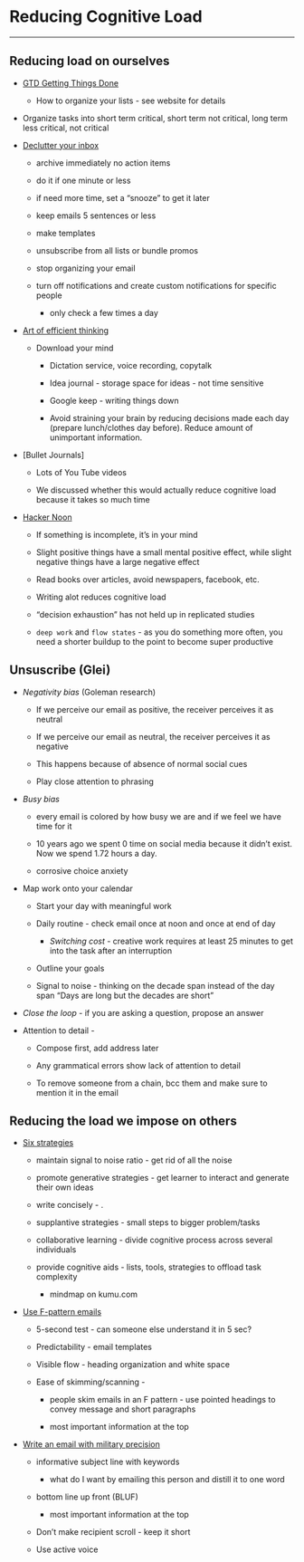 # Reducing Cognitive Load

------------------------------------------------------------------------

## **Reducing load on ourselves** {.unnumbered}

-   [GTD Getting Things Done](https://hamberg.no/gtd/)

    -   How to organize your lists - see website for details

-   Organize tasks into short term critical, short term not critical, long term less critical, not critical

-   [Declutter your inbox](https://www.fastcompany.com/40507663/the-7-step-guide-to-achieving-inbox-zero-and-staying-there-in-2018)

    -   archive immediately no action items

    -   do it if one minute or less

    -   if need more time, set a "snooze" to get it later

    -   keep emails 5 sentences or less

    -   make templates

    -   unsubscribe from all lists or bundle promos

    -   stop organizing your email

    -   turn off notifications and create custom notifications for specific people

        -   only check a few times a day

-   [Art of efficient thinking](https://productivityist.com/efficient-thinking/)

    -   Download your mind

        -   Dictation service, voice recording, copytalk

        -   Idea journal - storage space for ideas - not time sensitive

        -   Google keep - writing things down

        -   Avoid straining your brain by reducing decisions made each day (prepare lunch/clothes day before). Reduce amount of unimportant information.

-   \[Bullet Journals\]

    -   Lots of You Tube videos

    -   We discussed whether this would actually reduce cognitive load because it takes so much time

-   [Hacker Noon](https://hackernoon.com/minimizing-the-cognitive-load-in-your-life-bc14f4309fb2)

    -   If something is incomplete, it's in your mind

    -   Slight positive things have a small mental positive effect, while slight negative things have a large negative effect

    -   Read books over articles, avoid newspapers, facebook, etc.

    -   Writing alot reduces cognitive load

    -   "decision exhaustion" has not held up in replicated studies

    -   `deep work` and `flow states` - as you do something more often, you need a shorter buildup to the point to become super productive

## **Unsuscribe (Glei)** {.unnumbered}

-   *Negativity bias* (Goleman research)

    -   If we perceive our email as positive, the receiver perceives it as neutral

    -   If we perceive our email as neutral, the receiver perceives it as negative

    -   This happens because of absence of normal social cues

    -   Play close attention to phrasing

-   *Busy bias*

    -   every email is colored by how busy we are and if we feel we have time for it

    -   10 years ago we spent 0 time on social media because it didn't exist. Now we spend 1.72 hours a day.

    -   corrosive choice anxiety

-   Map work onto your calendar

    -   Start your day with meaningful work

    -   Daily routine - check email once at noon and once at end of day

        -   *Switching cost* - creative work requires at least 25 minutes to get into the task after an interruption

    -   Outline your goals

    -   Signal to noise - thinking on the decade span instead of the day span "Days are long but the decades are short"

-   *Close the loop* - if you are asking a question, propose an answer

-   Attention to detail -

    -   Compose first, add address later

    -   Any grammatical errors show lack of attention to detail

    -   To remove someone from a chain, bcc them and make sure to mention it in the email

## **Reducing the load we impose on others** {.unnumbered}

-   [Six strategies](http://theelearningcoach.com/learning/reduce-cognitive-load/)

    -   maintain signal to noise ratio - get rid of all the noise

    -   promote generative strategies - get learner to interact and generate their own ideas

    -   write concisely - .

    -   supplantive strategies - small steps to bigger problem/tasks

    -   collaborative learning - divide cognitive process across several individuals

    -   provide cognitive aids - lists, tools, strategies to offload task complexity

        -   mindmap on kumu.com

-   [Use F-pattern emails](https://blog.bananatag.com/internal-comms/cognitive-load-impact-on-internal-emails)

    -   5-second test - can someone else understand it in 5 sec?

    -   Predictability - email templates

    -   Visible flow - heading organization and white space

    -   Ease of skimming/scanning -

        -   people skim emails in an F pattern - use pointed headings to convey message and short paragraphs

        -   most important information at the top

-   [Write an email with military precision](https://hbr.org/2016/11/how-to-write-email-with-military-precision)

    -   informative subject line with keywords

        -   what do I want by emailing this person and distill it to one word

    -   bottom line up front (BLUF)

        -   most important information at the top

    -   Don't make recipient scroll - keep it short

    -   Use active voice\
